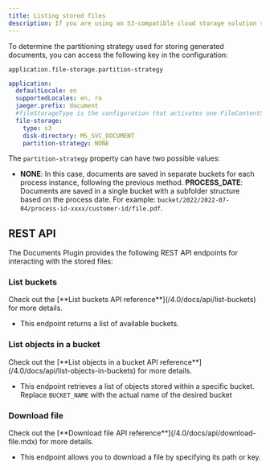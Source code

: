 ```yaml
---
title: Listing stored files
description: If you are using an S3-compatible cloud storage solution such as [MinIO](https://min.io/), the stored files are organized into buckets. A bucket serves as a container for objects stored in Amazon S3. The Documents Plugin provides a REST API that allows you to easily view the files stored in the buckets.
---
```


To determine the partitioning strategy used for storing generated documents, you can access the following key in the configuration:

`application.file-storage.partition-strategy`

```yaml
application:
  defaultLocale: en
  supportedLocales: en, ro
  jaeger.prefix: document
  #fileStorageType is the configuration that activates one FileContentService implementation. Valid values: minio / fileSystem
  file-storage:
    type: s3
    disk-directory: MS_SVC_DOCUMENT
    partition-strategy: NONE

```

The `partition-strategy` property can have two possible values:

* **NONE**: In this case, documents are saved in separate buckets for each process instance, following the previous method.
**PROCESS_DATE**: Documents are saved in a single bucket with a subfolder structure based on the process date. For example: `bucket/2022/2022-07-04/process-id-xxxx/customer-id/file.pdf`.


## REST API

The Documents Plugin provides the following REST API endpoints for interacting with the stored files:


### List buckets

<Check>
  Check out the [**List buckets API reference**](/4.0/docs/api/list-buckets) for more details.
</Check>

* This endpoint returns a list of available buckets.

### List objects in a bucket

<Check>
  Check out the [**List objects in a bucket API reference**](/4.0/docs/api/list-objects-in-buckets) for more details.
</Check>

* This endpoint retrieves a list of objects stored within a specific bucket. Replace `BUCKET_NAME` with the actual name of the desired bucket

### Download file

<Check>
  Check out the [**Download file API reference**](/4.0/docs/api/download-file.mdx) for more details.
</Check>

* This endpoint allows you to download a file by specifying its path or key.
